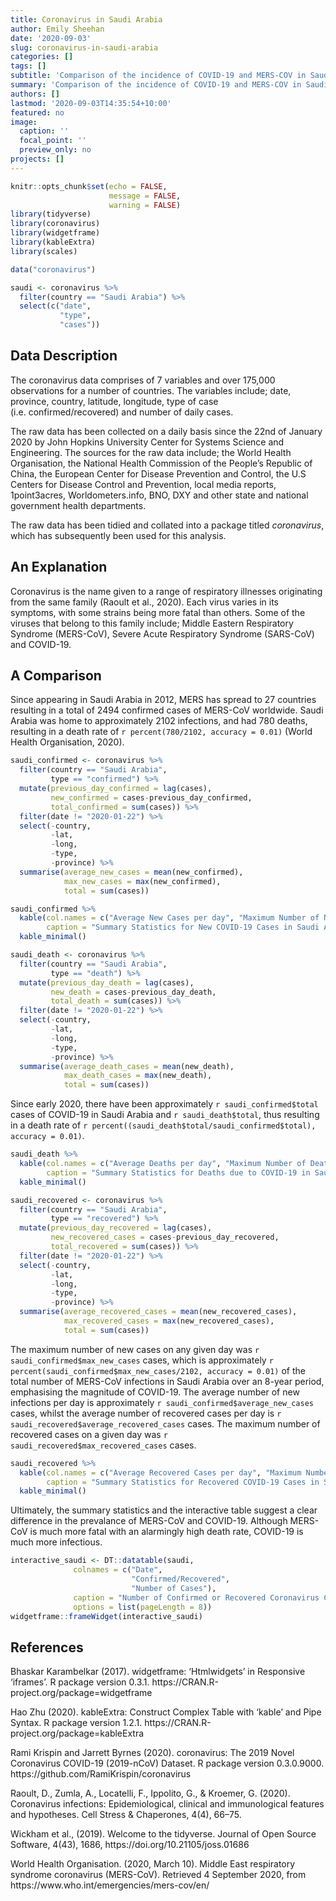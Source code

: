 ```yaml
---
title: Coronavirus in Saudi Arabia
author: Emily Sheehan
date: '2020-09-03'
slug: coronavirus-in-saudi-arabia
categories: []
tags: []
subtitle: 'Comparison of the incidence of COVID-19 and MERS-COV in Saudi Arabia'
summary: 'Comparison of the incidence of COVID-19 and MERS-COV in Saudi Arabia'
authors: []
lastmod: '2020-09-03T14:35:54+10:00'
featured: no
image:
  caption: ''
  focal_point: ''
  preview_only: no
projects: []
---
```


```r
knitr::opts_chunk$set(echo = FALSE,
                      message = FALSE,
                      warning = FALSE)
library(tidyverse)
library(coronavirus)
library(widgetframe)
library(kableExtra)
library(scales)
```

```r
data("coronavirus")
```

```r
saudi <- coronavirus %>%
  filter(country == "Saudi Arabia") %>%
  select(c("date",
           "type",
           "cases")) 
```

## Data Description

The coronavirus data comprises of 7 variables and over 175,000 observations for a number of countries. The variables include; date, province, country, latitude, longitude, type of case (i.e. confirmed/recovered) and number of daily cases. 

The raw data has been collected on a daily basis since the 22nd of January 2020 by John Hopkins University Center for Systems Science and Engineering. The sources for the raw data include; the World Health Organisation, the National Health Commission of the People’s Republic of China, the European Center for Disease Prevention and Control, the U.S Centers for Disease Control and Prevention, local media reports, 1point3acres, Worldometers.info, BNO, DXY and other state and national government health departments.

The raw data has been tidied and collated into a package titled _coronavirus_, which has subsequently been used for this analysis. 

## An Explanation 

Coronavirus is the name given to a range of respiratory illnesses originating from the same family (Raoult et al., 2020). Each virus varies in its symptoms, with some strains being more fatal than others. Some of the viruses that belong to this family include; Middle Eastern Respiratory Syndrome (MERS-CoV), Severe Acute Respiratory Syndrome (SARS-CoV) and COVID-19. 

## A Comparison

Since appearing in Saudi Arabia in 2012, MERS has spread to 27 countries resulting in a total of 2494 confirmed cases of MERS-CoV worldwide. Saudi Arabia was home to approximately 2102 infections, and had 780 deaths, resulting in a death rate of `r percent(780/2102, accuracy = 0.01)` (World Health Organisation, 2020). 

```r
saudi_confirmed <- coronavirus %>%
  filter(country == "Saudi Arabia",
         type == "confirmed") %>%
  mutate(previous_day_confirmed = lag(cases),
         new_confirmed = cases-previous_day_confirmed,
         total_confirmed = sum(cases)) %>%
  filter(date != "2020-01-22") %>%
  select(-country,
         -lat,
         -long,
         -type,
         -province) %>%
  summarise(average_new_cases = mean(new_confirmed),
            max_new_cases = max(new_confirmed),
            total = sum(cases)) 
```

```r
saudi_confirmed %>%
  kable(col.names = c("Average New Cases per day", "Maximum Number of New Cases per day", "Total Number of Cases"), 
        caption = "Summary Statistics for New COVID-19 Cases in Saudi Arabia") %>%
  kable_minimal()
```

```r
saudi_death <- coronavirus %>%
  filter(country == "Saudi Arabia",
         type == "death") %>%
  mutate(previous_day_death = lag(cases),
         new_death = cases-previous_day_death,
         total_death = sum(cases)) %>%
  filter(date != "2020-01-22") %>%
  select(-country,
         -lat,
         -long,
         -type,
         -province) %>%
  summarise(average_death_cases = mean(new_death),
            max_death_cases = max(new_death),
            total = sum(cases)) 
```

Since early 2020, there have been approximately `r saudi_confirmed$total` cases of COVID-19 in Saudi Arabia and `r saudi_death$total`, thus resulting in a death rate of `r percent((saudi_death$total/saudi_confirmed$total), accuracy = 0.01)`. 

```r
saudi_death %>%
  kable(col.names = c("Average Deaths per day", "Maximum Number of Deaths per day", "Total Number of Deaths"), 
        caption = "Summary Statistics for Deaths due to COVID-19 in Saudi Arabia") %>%
  kable_minimal()
```

```r
saudi_recovered <- coronavirus %>%
  filter(country == "Saudi Arabia",
         type == "recovered") %>%
  mutate(previous_day_recovered = lag(cases),
         new_recovered_cases = cases-previous_day_recovered,
         total_recovered = sum(cases)) %>%
  filter(date != "2020-01-22") %>%
  select(-country,
         -lat,
         -long,
         -type,
         -province) %>%
  summarise(average_recovered_cases = mean(new_recovered_cases),
            max_recovered_cases = max(new_recovered_cases),
            total = sum(cases))
```

The maximum number of new cases on any given day was `r  saudi_confirmed$max_new_cases` cases, which is approximately `r percent(saudi_confirmed$max_new_cases/2102, accuracy = 0.01)` of the total number of MERS-CoV infections in Saudi Arabia over an 8-year period, emphasising the magnitude of COVID-19. The average number of new infections per day is approximately `r saudi_confirmed$average_new_cases` cases, whilst the average number of recovered cases per day is `r saudi_recovered$average_recovered_cases` cases. The maximum number of recovered cases on a given day was `r saudi_recovered$max_recovered_cases` cases. 

```r
saudi_recovered %>%
  kable(col.names = c("Average Recovered Cases per day", "Maximum Number of Recovered Cases per day", "Total Number of Recovered Cases"), 
        caption = "Summary Statistics for Recovered COVID-19 Cases in Saudi Arabia") %>%
  kable_minimal()
```


Ultimately, the summary statistics and the interactive table suggest a clear difference in the prevalance of MERS-CoV and COVID-19. Although MERS-CoV is much more fatal with an alarmingly high death rate, COVID-19 is much more infectious. 

```r
interactive_saudi <- DT::datatable(saudi,
              colnames = c("Date",
                           "Confirmed/Recovered",
                           "Number of Cases"),
              caption = "Number of Confirmed or Recovered Coronavirus Cases on a given Date in Saudi Arabia", 
              options = list(pageLength = 8))
widgetframe::frameWidget(interactive_saudi)
```


## References 

Bhaskar Karambelkar (2017). widgetframe: 'Htmlwidgets' in Responsive 'iframes'. R package version 0.3.1.
  https://CRAN.R-project.org/package=widgetframe
  
Hao Zhu (2020). kableExtra: Construct Complex Table with 'kable' and Pipe Syntax. R package version 1.2.1.
  https://CRAN.R-project.org/package=kableExtra

Rami Krispin and Jarrett Byrnes (2020). coronavirus: The 2019 Novel Coronavirus COVID-19 (2019-nCoV) Dataset.
  R package version 0.3.0.9000. https://github.com/RamiKrispin/coronavirus
  
Raoult, D., Zumla, A., Locatelli, F., Ippolito, G., & Kroemer, G. (2020). Coronavirus infections: Epidemiological, clinical
  and immunological features and hypotheses. Cell Stress & Chaperones, 4(4), 66–75.
  
Wickham et al., (2019). Welcome to the tidyverse. Journal of Open Source Software, 4(43), 1686,
  https://doi.org/10.21105/joss.01686
  
World Health Organisation. (2020, March 10). Middle East respiratory syndrome coronavirus
  (MERS-CoV). Retrieved 4 September 2020, from https://www.who.int/emergencies/mers-cov/en/ 

